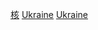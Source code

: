 {{Portal|能源}}
{{Commons cat|Nuclear power plants in Ukraine}}

[[Category:烏克蘭發電廠|核]]
[[Category:歐洲各國核能發電廠|Ukraine]]
[[Category:各國核電站|Ukraine]]